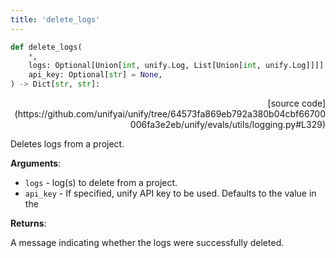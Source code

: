 ```yaml
---
title: 'delete_logs'
---
```


```python
def delete_logs(
    *,
    logs: Optional[Union[int, unify.Log, List[Union[int, unify.Log]]]] = None,
    api_key: Optional[str] = None,
) -> Dict[str, str]:
```

<p align="right">[source code](https://github.com/unifyai/unify/tree/64573fa869eb792a380b04cbf66700006fa3e2eb/unify/evals/utils/logging.py#L329)</p>

Deletes logs from a project.

**Arguments**:

- `logs` - log(s) to delete from a project.
- `api_key` - If specified, unify API key to be used. Defaults to the value in the



**Returns**:

A message indicating whether the logs were successfully deleted.